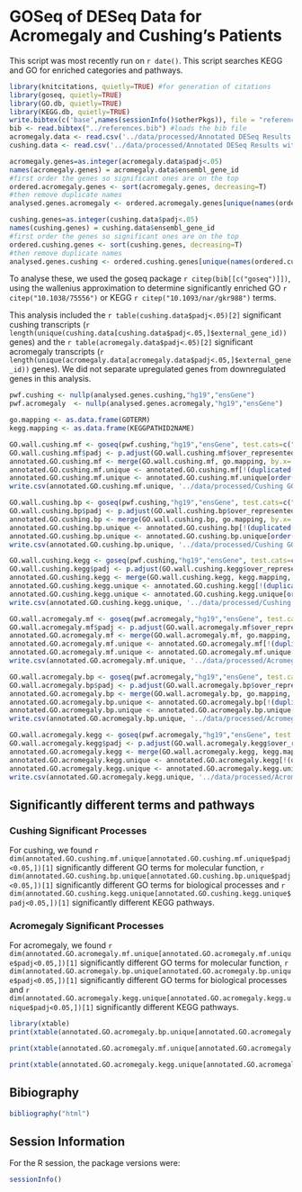 GOSeq of DESeq Data for Acromegaly and Cushing's Patients
=============================================================

This script was most recently run on `r date()`.  This script searches KEGG and GO for enriched categories and pathways.


```r
library(knitcitations, quietly=TRUE) #for generation of citations
library(goseq, quietly=TRUE)
library(GO.db, quietly=TRUE)
library(KEGG.db, quietly=TRUE)
write.bibtex(c('base',names(sessionInfo()$otherPkgs)), file = "references.bib", append=T, create_key=F) #writes references to bibtex file
bib <- read.bibtex("../references.bib") #loads the bib file
acromegaly.data <- read.csv('../data/processed/Annotated DESeq Results without Outlier - Acromegaly.csv', row.names='id')
cushing.data <- read.csv('../data/processed/Annotated DESeq Results without Outlier - Cushing.csv', row.names='id')

acromegaly.genes=as.integer(acromegaly.data$padj<.05)
names(acromegaly.genes) = acromegaly.data$ensembl_gene_id
#first order the genes so significant ones are on the top
ordered.acromegaly.genes <- sort(acromegaly.genes, decreasing=T)
#then remove duplicate names
analysed.genes.acromegaly <- ordered.acromegaly.genes[unique(names(ordered.acromegaly.genes))]

cushing.genes=as.integer(cushing.data$padj<.05)
names(cushing.genes) = cushing.data$ensembl_gene_id
#first order the genes so significant ones are on the top
ordered.cushing.genes <- sort(cushing.genes, decreasing=T)
#then remove duplicate names
analysed.genes.cushing <- ordered.cushing.genes[unique(names(ordered.cushing.genes))]
```

To analyse these, we used the goseq package `r citep(bib[[c("goseq")]])`, using the wallenius approximation to determine
significantly enriched GO `r citep("10.1038/75556")` or KEGG `r citep("10.1093/nar/gkr988")` terms.  

This analysis included the `r table(cushing.data$padj<.05)[2]` significant cushing transcripts (`r length(unique(cushing.data[cushing.data$padj<.05,]$external_gene_id))` genes) and the `r table(acromegaly.data$padj<.05)[2]` significant acromegaly transcripts (`r length(unique(acromegaly.data[acromegaly.data$padj<.05,]$external_gene_id))` genes).  We did not separate upregulated genes from downregulated genes in this analysis.

```r
pwf.cushing <- nullp(analysed.genes.cushing,"hg19","ensGene")
pwf.acromegaly  <- nullp(analysed.genes.acromegaly,"hg19","ensGene")

go.mapping <- as.data.frame(GOTERM)
kegg.mapping <- as.data.frame(KEGGPATHID2NAME)

GO.wall.cushing.mf <- goseq(pwf.cushing,"hg19","ensGene", test.cats=c("GO:MF"))
GO.wall.cushing.mf$padj <- p.adjust(GO.wall.cushing.mf$over_represented_pvalue, method="BH")
annotated.GO.cushing.mf <- merge(GO.wall.cushing.mf, go.mapping, by.x='category', by.y=2, all.x=T)
annotated.GO.cushing.mf.unique <- annotated.GO.cushing.mf[!(duplicated(annotated.GO.cushing.mf$category)),c('category','numDEInCat','numInCat','padj','Term')]
annotated.GO.cushing.mf.unique <- annotated.GO.cushing.mf.unique[order(annotated.GO.cushing.mf.unique$padj),]
write.csv(annotated.GO.cushing.mf.unique, '../data/processed/Cushing GO Analysis - MF.csv')

GO.wall.cushing.bp <- goseq(pwf.cushing,"hg19","ensGene", test.cats=c("GO:BP"))
GO.wall.cushing.bp$padj <- p.adjust(GO.wall.cushing.bp$over_represented_pvalue, method="BH")
annotated.GO.cushing.bp <- merge(GO.wall.cushing.bp, go.mapping, by.x='category', by.y=2, all.x=T)
annotated.GO.cushing.bp.unique <- annotated.GO.cushing.bp[!(duplicated(annotated.GO.cushing.bp$category)),c('category','numDEInCat','numInCat','padj','Term')]
annotated.GO.cushing.bp.unique <- annotated.GO.cushing.bp.unique[order(annotated.GO.cushing.bp.unique$padj),]
write.csv(annotated.GO.cushing.bp.unique, '../data/processed/Cushing GO Analysis - BP.csv')

GO.wall.cushing.kegg <- goseq(pwf.cushing,"hg19","ensGene", test.cats=c("KEGG"))
GO.wall.cushing.kegg$padj <- p.adjust(GO.wall.cushing.kegg$over_represented_pvalue, method="BH")
annotated.GO.cushing.kegg <- merge(GO.wall.cushing.kegg, kegg.mapping, by.x='category', by.y='path_id', all.x=T)
annotated.GO.cushing.kegg.unique <- annotated.GO.cushing.kegg[!(duplicated(annotated.GO.cushing.kegg$category)),c('category','numDEInCat','numInCat','padj','path_name')]
annotated.GO.cushing.kegg.unique <- annotated.GO.cushing.kegg.unique[order(annotated.GO.cushing.kegg.unique$padj),]
write.csv(annotated.GO.cushing.kegg.unique, '../data/processed/Cushing GO Analysis - KEGG.csv')

GO.wall.acromegaly.mf <- goseq(pwf.acromegaly,"hg19","ensGene", test.cats=c("GO:MF"))
GO.wall.acromegaly.mf$padj <- p.adjust(GO.wall.acromegaly.mf$over_represented_pvalue, method="BH")
annotated.GO.acromegaly.mf <- merge(GO.wall.acromegaly.mf, go.mapping, by.x='category', by.y=2, all.x=T)
annotated.GO.acromegaly.mf.unique <- annotated.GO.acromegaly.mf[!(duplicated(annotated.GO.acromegaly.mf$category)),c('category','numDEInCat','numInCat','padj','Term')]
annotated.GO.acromegaly.mf.unique <- annotated.GO.acromegaly.mf.unique[order(annotated.GO.acromegaly.mf.unique$padj),]
write.csv(annotated.GO.acromegaly.mf.unique, '../data/processed/Acromegaly GO Analysis - MF.csv')

GO.wall.acromegaly.bp <- goseq(pwf.acromegaly,"hg19","ensGene", test.cats=c("GO:BP"))
GO.wall.acromegaly.bp$padj <- p.adjust(GO.wall.acromegaly.bp$over_represented_pvalue, method="BH")
annotated.GO.acromegaly.bp <- merge(GO.wall.acromegaly.bp, go.mapping, by.x='category', by.y=2, all.x=T)
annotated.GO.acromegaly.bp.unique <- annotated.GO.acromegaly.bp[!(duplicated(annotated.GO.acromegaly.bp$category)),c('category','numDEInCat','numInCat','padj','Term')]
annotated.GO.acromegaly.bp.unique <- annotated.GO.acromegaly.bp.unique[order(annotated.GO.acromegaly.bp.unique$padj),]
write.csv(annotated.GO.acromegaly.bp.unique, '../data/processed/Acromegaly GO Analysis - BP.csv')

GO.wall.acromegaly.kegg <- goseq(pwf.acromegaly,"hg19","ensGene", test.cats=c("KEGG"))
GO.wall.acromegaly.kegg$padj <- p.adjust(GO.wall.acromegaly.kegg$over_represented_pvalue, method="BH")
annotated.GO.acromegaly.kegg <- merge(GO.wall.acromegaly.kegg, kegg.mapping, by.x='category', by.y='path_id', all.x=T)
annotated.GO.acromegaly.kegg.unique <- annotated.GO.acromegaly.kegg[!(duplicated(annotated.GO.acromegaly.kegg$category)),c('category','numDEInCat','numInCat','padj','path_name')]
annotated.GO.acromegaly.kegg.unique <- annotated.GO.acromegaly.kegg.unique[order(annotated.GO.acromegaly.kegg.unique$padj),]
write.csv(annotated.GO.acromegaly.kegg.unique, '../data/processed/Acromegaly GO Analysis - KEGG.csv')
```

Significantly different terms and pathways
----------------------------------------------

### Cushing Significant Processes

For cushing, we found `r dim(annotated.GO.cushing.mf.unique[annotated.GO.cushing.mf.unique$padj<0.05,])[1]` significantly different GO terms for molecular function, `r dim(annotated.GO.cushing.bp.unique[annotated.GO.cushing.bp.unique$padj<0.05,])[1]` significantly different GO terms for biological processes and `r dim(annotated.GO.cushing.kegg.unique[annotated.GO.cushing.kegg.unique$padj<0.05,])[1]` significantly different KEGG pathways.

### Acromegaly Significant Processes

For acromegaly, we found `r dim(annotated.GO.acromegaly.mf.unique[annotated.GO.acromegaly.mf.unique$padj<0.05,])[1]` significantly different GO terms for molecular function, `r dim(annotated.GO.acromegaly.bp.unique[annotated.GO.acromegaly.bp.unique$padj<0.05,])[1]` significantly different GO terms for biological processes and `r dim(annotated.GO.acromegaly.kegg.unique[annotated.GO.acromegaly.kegg.unique$padj<0.05,])[1]` significantly different KEGG pathways.

```r
library(xtable)
print(xtable(annotated.GO.acromegaly.bp.unique[annotated.GO.acromegaly.bp.unique$padj<0.05,], digits=c(0,0,0,0,5,0), caption="Biological Processes Enriched in Acromegaly Patients"), type='html')

print(xtable(annotated.GO.acromegaly.mf.unique[annotated.GO.acromegaly.mf.unique$padj<0.05,], digits=c(0,0,0,0,5,0), caption="Molecular Functions Enriched in Acromegaly Patients"), type='html')

print(xtable(annotated.GO.acromegaly.kegg.unique[annotated.GO.acromegaly.kegg.unique$padj<0.05,], digits=c(0,0,0,0,5,0), caption="KEGG Pathways Enriched in Acromegaly Patients"), type='html')
```

Bibiography
------------
```r
bibliography("html") 
```

Session Information
-------------------

For the R session, the package versions were:
```r
sessionInfo()
```